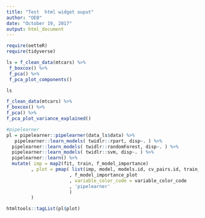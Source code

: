 ```yaml
---
title: "Test  html widget ouput"
author: "OEB"
date: "October 19, 2017"
output: html_document
---
```


```r
require(oetteR)
require(tidyverse)

ls = f_clean_data(mtcars) %>%
 f_boxcox() %>%
 f_pca() %>%
 f_pca_plot_components()

ls
```


```r

f_clean_data(mtcars) %>%
f_boxcox() %>%
f_pca() %>%
f_pca_plot_variance_explained()

```


```r
#pipelearner
pl = pipelearner::pipelearner(data_ls$data) %>%
   pipelearner::learn_models( twidlr::rpart, disp~. ) %>%
  pipelearner::learn_models( twidlr::randomForest, disp~. ) %>%
  pipelearner::learn_models( twidlr::svm, disp~. ) %>%
  pipelearner::learn() %>%
  mutate( imp = map2(fit, train, f_model_importance)
         , plot = pmap( list(imp, model, models.id, cv_pairs.id, train_p)
                       , f_model_importance_plot
                       , variable_color_code = variable_color_code
                       , 'pipelearner'
                       )
         )

htmltools::tagList(pl$plot)
```


